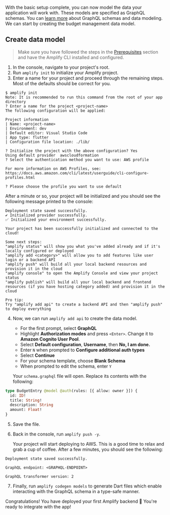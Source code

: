 With the basic setup complete, you can now model the data your application will work with. 
These models are specified as GraphQL schemas. You can [learn more](/[platform]/tools/cli/graphqlapi/) 
about GraphQL schemas and data modeling. We can start by creating the budget management 
data model.

## Create data model

> Make sure you have followed the steps in the [Prerequisites](/[platform]/start/getting-started/installation/)
  section and have the Amplify CLI installed and configured.

1. In the console, navigate to your project's root.
2. Run `amplify init` to initialize your Amplify project. 
3. Enter a name for your project and proceed through the remaining steps. Most of the defaults should be correct for you.

```console
$ amplify init
Note: It is recommended to run this command from the root of your app directory
? Enter a name for the project <project-name>
The following configuration will be applied:

Project information
| Name: <project-name>
| Environment: dev
| Default editor: Visual Studio Code
| App type: flutter
| Configuration file location: ./lib/

? Initialize the project with the above configuration? Yes
Using default provider  awscloudformation
? Select the authentication method you want to use: AWS profile

For more information on AWS Profiles, see:
https://docs.aws.amazon.com/cli/latest/userguide/cli-configure-profiles.html

? Please choose the profile you want to use default
```

After a minute or so, your project will be initialized and you should see the following message printed to the console:

```console
Deployment state saved successfully.
✔ Initialized provider successfully.
✅ Initialized your environment successfully.

Your project has been successfully initialized and connected to the cloud!

Some next steps:
"amplify status" will show you what you've added already and if it's locally configured or deployed
"amplify add <category>" will allow you to add features like user login or a backend API
"amplify push" will build all your local backend resources and provision it in the cloud
"amplify console" to open the Amplify Console and view your project status
"amplify publish" will build all your local backend and frontend resources (if you have hosting category added) and provision it in the cloud

Pro tip:
Try "amplify add api" to create a backend API and then "amplify push" to deploy everything
```

4. Now, we can run `amplify add api` to create the data model.
 
    - For the first prompt, select **GraphQL**
    - Highlight **Authorization modes** and press `<Enter>`. Change it to **Amazon Cognito User Pool**.
    - Select **Default configuration**, **Username**, then **No, I am done.**
    - Enter `N` when prompted to **Configure additional auth types**
    - Select **Continue**
    - For your schema template, choose **Blank Schema**
    - When prompted to edit the schema, enter `Y`

    Your `schema.graphql` file will open. Replace its contents with the following:

```graphql
type BudgetEntry @model @auth(rules: [{ allow: owner }]) {
  id: ID!
  title: String!
  description: String
  amount: Float!
} 
```

5. Save the file.
6. Back in the console, run `amplify push -y`.

    Your project will start deploying to AWS. This is a good time to relax and grab a cup of coffee. 
    After a few minutes, you should see the following:

```console
Deployment state saved successfully.

GraphQL endpoint: <GRAPHQL-ENDPOINT>

GraphQL transformer version: 2
```

7. Finally, run `amplify codegen models` to generate Dart files which enable interacting with the GraphQL schema in a type-safe manner.

Congratulations! You have deployed your first Amplify backend 🎉 You're ready to integrate with the app!
